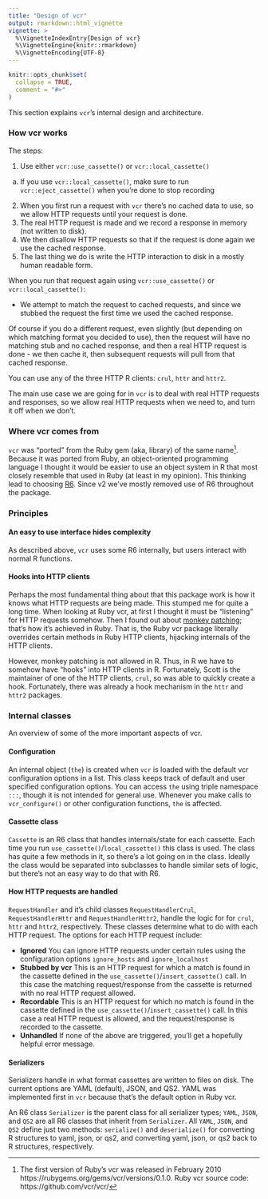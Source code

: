 ```yaml
---
title: "Design of vcr"
output: rmarkdown::html_vignette
vignette: >
  %\VignetteIndexEntry{Design of vcr}
  %\VignetteEngine{knitr::rmarkdown}
  %\VignetteEncoding{UTF-8}
---
```


```r
knitr::opts_chunk$set(
  collapse = TRUE,
  comment = "#>"
)
```
This section explains `vcr`'s internal design and architecture.

### How vcr works

The steps:

1. Use either `vcr::use_cassette()` or `vcr::local_cassette()`
  a. If you use `vcr::local_cassette()`, make sure to run `vcr::eject_cassette()` when you're done to stop recording
2. When you first run a request with `vcr` there's no cached data to use, so we allow HTTP requests until your request is done.
3. The real HTTP request is made and we record a response in memory (not written to disk).
4. We then disallow HTTP requests so that if the request is done again we use the cached response.
5. The last thing we do is write the HTTP interaction to disk in a mostly human readable form.

When you run that request again using `vcr::use_cassette()` or `vcr::local_cassette()`:

* We attempt to match the request to cached requests, and since we stubbed the request the first time we used the cached response.

Of course if you do a different request, even slightly (but depending on which matching format you decided to use), then
the request will have no matching stub and no cached response, and then a real HTTP request is done - we then cache it, then subsequent requests will pull from that cached response.

You can use any of the three HTTP R clients: `crul`, `httr` and `httr2`.

The main use case we are going for in `vcr` is to deal with real HTTP requests and responses, so we allow real HTTP requests when we need to, and turn it off when we don't.

### Where vcr comes from

`vcr` was "ported" from the Ruby gem (aka, library) of the same name[^1].
Because it was ported from Ruby, an object-oriented programming language
I thought it would be easier to use an object system in R that most
closely resemble that used in Ruby (at least in my opinion). This
thinking lead to choosing [R6][]. Since v2 we've mostly removed use of R6
throughout the package.

### Principles

#### An easy to use interface hides complexity

As described above, `vcr` uses some R6 internally, but users interact with
normal R functions.

#### Hooks into HTTP clients

Perhaps the most fundamental thing about that this package work is
how it knows what HTTP requests are being made. This stumped me for
quite a long time. When looking at Ruby vcr, at first I thought it
must be "listening" for HTTP requests somehow. Then I found out about
[monkey patching][mp]; that's how it's achieved in Ruby. That is, the Ruby
vcr package literally overrides certain methods in Ruby HTTP clients,
hijacking internals of the HTTP clients.

However, monkey patching is not allowed in R. Thus, in R we have to
somehow have "hooks" into HTTP clients in R. Fortunately, Scott is the
maintainer of one of the HTTP clients, `crul`, so was able to quickly
create a hook. Fortunately, there was already a hook mechanism
in the `httr` and `httr2` packages.

### Internal classes

An overview of some of the more important aspects of vcr.

#### Configuration

An internal object (`the`) is created when `vcr` is loaded with
the default vcr configuration options in a list. This
class keeps track of default and user specified configuration options.
You can access `the` using triple namespace `:::`, though it is not
intended for general use. Whenever you make calls to `vcr_configure()`
or other configuration functions, `the` is affected.

#### Cassette class

`Cassette` is an R6 class that handles internals/state for each cassette.
Each time you run `use_cassette()`/`local_cassette()` this class is used.
The class has quite a few methods in it, so there's a lot going on in the
class. Ideally the class would be separated into subclasses to handle
similar sets of logic, but there's not an easy way to do that with R6.

#### How HTTP requests are handled

`RequestHandler` and it's child classes `RequestHandlerCrul`, `RequestHandlerHttr` and `RequestHandlerHttr2`, handle the logic for for `crul`, `httr` and `httr2`, respectively.
These classes determine what to do with each HTTP request. The options for each HTTP
request include:

- **Ignored** You can ignore HTTP requests under certain rules using the
configuration options `ignore_hosts` and `ignore_localhost`
- **Stubbed by vcr** This is an HTTP request for which a match is found
in the cassette defined in the `use_cassette()`/`insert_cassette()` call.
In this case the matching request/response from the cassette is returned
with no real HTTP request allowed.
- **Recordable** This is an HTTP request for which no match is found
in the cassette defined in the `use_cassette()`/`insert_cassette()` call.
In this case a real HTTP request is allowed, and the request/response is
recorded to the cassette.
- **Unhandled** If none of the above are triggered, you'll get a hopefully
helpful error message.

#### Serializers

Serializers handle in what format cassettes are written to files on disk.
The current options are YAML (default), JSON, and QS2. YAML was implemented first
in `vcr` because that's the default option in Ruby vcr.

An R6 class `Serializer` is the parent class for all serializer types;
`YAML`, `JSON`, and `QS2` are all R6 classes that inherit from `Serializer`. All
`YAML`, `JSON`, and `QS2` define just two methods: `serialize()` and `deserialize()`
for converting R structures to yaml, json, or qs2, and converting yaml, json, or qs2 back
to R structures, respectively.

[^1]: The first version of Ruby's vcr was released in February 2010
https://rubygems.org/gems/vcr/versions/0.1.0. Ruby vcr source code:
https://github.com/vcr/vcr/




[R6]: https://adv-r.hadley.nz/r6.html
[mp]: https://en.wikipedia.org/wiki/Monkey_patch
